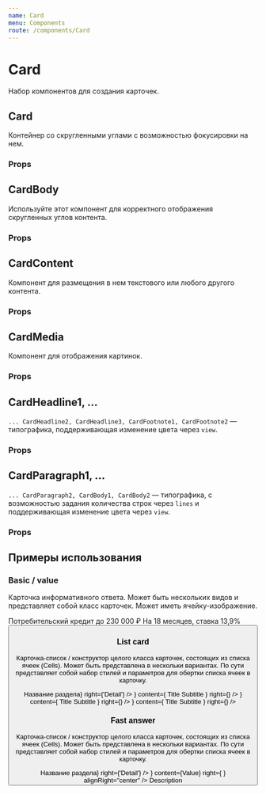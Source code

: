 ```yaml
---
name: Card
menu: Components
route: /components/Card
---
```





<ThemeSelect />

# Card
Набор компонентов для создания карточек.

## Card
Контейнер со скругленными углами с возможностью фокусировки на нем.

### Props
<Props of={Card} />

## CardBody
Используйте этот компонент для корректного отображения скругленных углов контента.

### Props
<Props of={CardBody} />

## CardContent
Компонент для размещения в нем текстового или любого другого контента.

### Props
<Props of={CardContent} />

## CardMedia
Компонент для отображения картинок.

### Props
<Props of={CardMedia} />

## CardHeadline1, ...
``... CardHeadline2, CardHeadline3, CardFootnote1, CardFootnote2`` — типографика, поддерживающая изменение цвета через ``view``.

### Props
<Props of={CardHeadline1} />

## CardParagraph1, ...
``... CardParagraph2, CardBody1, CardBody2`` — типографика, с возможностью задания количества строк через ``lines`` и поддерживающая изменение цвета через ``view``.

### Props
<Props of={CardParagraph1} />

## Примеры использования

### Basic / value

Карточка информативного ответа. Может быть нескольких видов и представляет собой класс карточек. Может иметь ячейку-изображение.

<Playground>
    <ThemeBackground>
        <Card style={{ width: '20rem' }}>
            <CardBody>
                <CardMedia height="12rem">
                    <ImagePlaceholder
                        color="white"
                        width="100%"
                        height="12rem"
                        rotation={29}
                    />
                </CardMedia>
                <CardContent>
                    <CardHeadline3>Потребительский кредит</CardHeadline3>
                    <CardHeadline1 style={{ marginTop: '0.75rem' }}>до 230 000 ₽</CardHeadline1>
                    <CardFootnote1 style={{ marginTop: '0.375rem' }} view="secondary">
                        На 18 месяцев, ставка 13,9%
                    </CardFootnote1>
                    <Button
                        text="Label"
                        view="primary"
                        size="s"
                        motion={false}
                        fullWidth
                        style={{ marginTop: '1em' }}
                        tabIndex={-1}
                    />
                </CardContent>
            </CardBody>
        </Card>
    </ThemeBackground>
</Playground>

### List card

Карточка-список / конструктор целого класса карточек, состоящих из списка ячеек (Cells).
Может быть представлена в нескольки вариантах.
По сути представляет собой набор стилей и параметров для обертки списка ячеек в карточку.

<Playground>
    <ThemeBackground>
        <Card style={{ width: '20rem' }}>
            <CardContent compact>
                <Cell
                    content={<TextBoxBigTitle>Название раздела</TextBoxBigTitle>}
                    right={'Detail'}
                />
                <CellListItem
                    left={
                        <CellIcon>
                            <IconPlaceholder size={2.25} />
                        </CellIcon>
                    }
                    content={
                        <TextBox>
                            <TextBoxTitle>Title</TextBoxTitle>
                            <TextBoxSubTitle>Subtitle</TextBoxSubTitle>
                        </TextBox>
                    }
                    right={<CellDisclosure />}
                />
                <CellListItem
                    left={
                        <CellIcon>
                            <IconPlaceholder size={2.25} />
                        </CellIcon>
                    }
                    content={
                        <TextBox>
                            <TextBoxTitle>Title</TextBoxTitle>
                            <TextBoxSubTitle>Subtitle</TextBoxSubTitle>
                        </TextBox>
                    }
                    right={<CellDisclosure />}
                />
                <CellListItem
                    left={
                        <CellIcon>
                            <IconPlaceholder size={2.25} />
                        </CellIcon>
                    }
                    content={
                        <TextBox>
                            <TextBoxTitle>Title</TextBoxTitle>
                            <TextBoxSubTitle>Subtitle</TextBoxSubTitle>
                        </TextBox>
                    }
                    right={<CellDisclosure />}
                />
            </CardContent>
        </Card>
    </ThemeBackground>
</Playground>

### Fast answer

Карточка-список / конструктор целого класса карточек, состоящих из списка ячеек (Cells).
Может быть представлена в нескольки вариантах.
По сути представляет собой набор стилей и параметров для обертки списка ячеек в карточку.

<Playground>
    <ThemeBackground>
        <Card style={{ width: '20rem' }}>
            <CardContent>
                <Cell
                    content={<TextBoxBigTitle style={{ marginTop: 0 }}>Название раздела</TextBoxBigTitle>}
                    right={'Detail'}
                />
                <Cell
                    left={
                        <CellIcon>
                            <IconPlaceholder size={2.25} />
                        </CellIcon>
                    }
                    content={<TextBoxBiggerTitle>Value</TextBoxBiggerTitle>}
                    right={
                        <CellIcon>
                            <IconPlaceholder style={{ marginTop: '0.375rem' }} size={1.5} />
                        </CellIcon>
                    }
                    alignRight="center"
                />
                <TextBoxSubTitle>Description</TextBoxSubTitle>
            </CardContent>
        </Card>
    </ThemeBackground>
</Playground>
